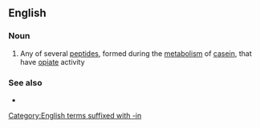 ==English==

===Noun===
{{wikipedia}}
{{en-noun}}

# Any of several [[peptide]]s, formed during the [[metabolism]] of [[casein]], that have [[opiate]] activity

===See also===
* {{l|en|exorphin}}

[[Category:English terms suffixed with -in]]